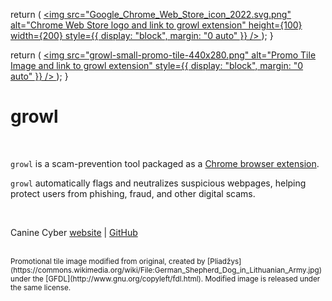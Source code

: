   return (
    <a href="https://chrome.google.com/webstore/detail/pkojeiconnflehbhkcphookllfpgnjdj">
      <img
        src="Google_Chrome_Web_Store_icon_2022.svg.png"
        alt="Chrome Web Store logo and link to growl extension"
        height={100}
        width={200}
        style={{ display: "block", margin: "0 auto" }}
      />
    </a>
  );
}

  return (
    <a href="https://chrome.google.com/webstore/detail/pkojeiconnflehbhkcphookllfpgnjdj">
      <img
        src="growl-small-promo-tile-440x280.png"
        alt="Promo Tile Image and link to growl extension"
        style={{ display: "block", margin: "0 auto" }}
      />
    </a>
  );
}

# growl

<br />

<PromoBanner />

`growl` is a scam-prevention tool packaged as a [Chrome browser extension](https://chromewebstore.google.com/detail/growl/pkojeiconnflehbhkcphookllfpgnjdj).

`growl` automatically flags and neutralizes suspicious webpages, helping protect users from phishing, fraud, and other digital scams.

<br />

<WebStoreLink />

Canine Cyber [website](https://canine-cyber.com) | [GitHub](https://github.com/Canine-Cyber)

<br />

<small>
  Promotional tile image modified from original, created by
  [Pliadžys](https://commons.wikimedia.org/wiki/File:German_Shepherd_Dog_in_Lithuanian_Army.jpg)
  under the [GFDL](http://www.gnu.org/copyleft/fdl.html). Modified image is
  released under the same license.
</small>
